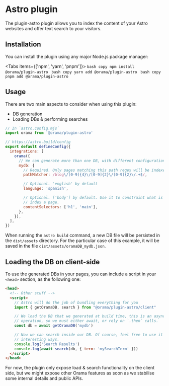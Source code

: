 
# Astro plugin

The plugin-astro plugin allows you to index the content of your Astro websites and offer text search to your visitors.

## Installation

You can install the plugin using any major Node.js package manager:

<Tabs items={['npm', 'yarn', 'pnpm']}>
  <Tab>```bash copy npm install @orama/plugin-astro ```</Tab>
  <Tab>```bash copy yarn add @orama/plugin-astro ```</Tab>
  <Tab>```bash copy pnpm add @orama/plugin-astro ```</Tab>
</Tabs>

## Usage

There are two main aspects to consider when using this plugin:

- DB generation
- Loading DBs & performing searches

```javascript copy
// In `astro.config.mjs`
import orama from '@orama/plugin-astro'

// https://astro.build/config
export default defineConfig({
  integrations: [
    orama({
      // We can generate more than one DB, with different configurations
      mydb: {
        // Required. Only pages matching this path regex will be indexed
        pathMatcher: /blog\/[0-9]{4}\/[0-9]{2}\/[0-9]{2}\/.+$/,

        // Optional. 'english' by default
        language: 'spanish',

        // Optional. ['body'] by default. Use it to constraint what is used to
        // index a page.
        contentSelectors: ['h1', 'main'],
      },
    }),
  ],
})
```

When running the `astro build` command, a new DB file will be persisted in the `dist/assets` directory. For the particular case of this example, it will be saved in the file `dist/assets/oramaDB_mydb.json`.

## Loading the DB on client-side

To use the generated DBs in your pages, you can include a script in your `<head>` section, as the following one:

```html copy
<head>
  <!-- Other stuff -->
  <script>
    // Astro will do the job of bundling everything for you
    import { getOramaDB, search } from "@orama/plugin-astro/client"

    // We load the DB that we generated at build time, this is an asynchronous
    // operation, so we must either await, or rely on `.then` calls.
    const db = await getOramaDB('mydb')

    // Now we can search inside our DB. Of course, feel free to use it in more
    // interesting ways.
    console.log('Search Results')
    console.log(await search(db, { term: 'mySearchTerm' }))
  </script>
</head>
```

For now, the plugin only expose load & search functionality on the client side, but we might expose other Orama features as soon as we stabilise some internal details and public APIs.
